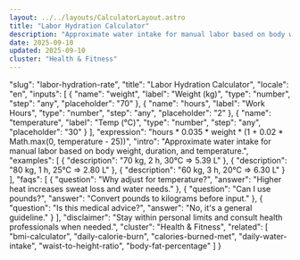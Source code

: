 ```yaml
---
layout: ../../layouts/CalculatorLayout.astro
title: "Labor Hydration Calculator"
description: "Approximate water intake for manual labor based on body weight, duration, and temperature."
date: 2025-09-10
updated: 2025-09-10
cluster: "Health & Fitness"
---
```


  "slug": "labor-hydration-rate",
  "title": "Labor Hydration Calculator",
  "locale": "en",
  "inputs": [
    {
      "name": "weight",
      "label": "Weight (kg)",
      "type": "number",
      "step": "any",
      "placeholder": "70"
    },
    {
      "name": "hours",
      "label": "Work Hours",
      "type": "number",
      "step": "any",
      "placeholder": "2"
    },
    {
      "name": "temperature",
      "label": "Temp (°C)",
      "type": "number",
      "step": "any",
      "placeholder": "30"
    }
  ],
  "expression": "hours * 0.035 * weight * (1 + 0.02 * Math.max(0, temperature - 25))",
  "intro": "Approximate water intake for manual labor based on body weight, duration, and temperature.",
  "examples": [
    {
      "description": "70 kg, 2 h, 30°C ⇒ 5.39 L"
    },
    {
      "description": "80 kg, 1 h, 25°C ⇒ 2.80 L"
    },
    {
      "description": "60 kg, 3 h, 20°C ⇒ 6.30 L"
    }
  ],
  "faqs": [
    {
      "question": "Why adjust for temperature?",
      "answer": "Higher heat increases sweat loss and water needs."
    },
    {
      "question": "Can I use pounds?",
      "answer": "Convert pounds to kilograms before input."
    },
    {
      "question": "Is this medical advice?",
      "answer": "No, it's a general guideline."
    }
  ],
  "disclaimer": "Stay within personal limits and consult health professionals when needed.",
  "cluster": "Health & Fitness",
  "related": [
    "bmi-calculator",
    "daily-calorie-burn",
    "calories-burned-met",
    "daily-water-intake",
    "waist-to-height-ratio",
    "body-fat-percentage"
  ]
}

<Calculator schema={schema} />
